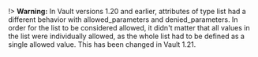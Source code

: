 !> **Warning:** In Vault versions 1.20 and earlier, attributes of type list had a different behavior
with allowed_parameters and denied_parameters. In order for the list to be considered
allowed, it didn't matter that all values in the list were individually allowed, as the
whole list had to be defined as a single allowed value. This has been changed in Vault 1.21.
